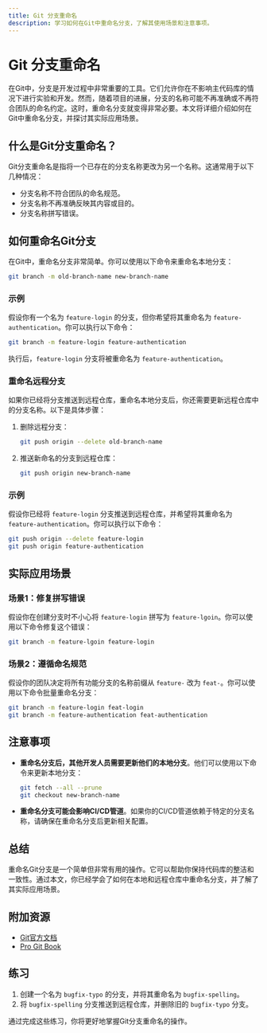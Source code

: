 ```yaml
---
title: Git 分支重命名
description: 学习如何在Git中重命名分支，了解其使用场景和注意事项。
---
```


# Git 分支重命名

在Git中，分支是开发过程中非常重要的工具。它们允许你在不影响主代码库的情况下进行实验和开发。然而，随着项目的进展，分支的名称可能不再准确或不再符合团队的命名约定。这时，重命名分支就变得非常必要。本文将详细介绍如何在Git中重命名分支，并探讨其实际应用场景。

## 什么是Git分支重命名？

Git分支重命名是指将一个已存在的分支名称更改为另一个名称。这通常用于以下几种情况：

- 分支名称不符合团队的命名规范。
- 分支名称不再准确反映其内容或目的。
- 分支名称拼写错误。

## 如何重命名Git分支

在Git中，重命名分支非常简单。你可以使用以下命令来重命名本地分支：

```bash
git branch -m old-branch-name new-branch-name
```

### 示例

假设你有一个名为 `feature-login` 的分支，但你希望将其重命名为 `feature-authentication`。你可以执行以下命令：

```bash
git branch -m feature-login feature-authentication
```

执行后，`feature-login` 分支将被重命名为 `feature-authentication`。

### 重命名远程分支

如果你已经将分支推送到远程仓库，重命名本地分支后，你还需要更新远程仓库中的分支名称。以下是具体步骤：

1. 删除远程分支：

   ```bash
   git push origin --delete old-branch-name
   ```

2. 推送新命名的分支到远程仓库：

   ```bash
   git push origin new-branch-name
   ```

### 示例

假设你已经将 `feature-login` 分支推送到远程仓库，并希望将其重命名为 `feature-authentication`。你可以执行以下命令：

```bash
git push origin --delete feature-login
git push origin feature-authentication
```

## 实际应用场景

### 场景1：修复拼写错误

假设你在创建分支时不小心将 `feature-login` 拼写为 `feature-lgoin`。你可以使用以下命令修复这个错误：

```bash
git branch -m feature-lgoin feature-login
```

### 场景2：遵循命名规范

假设你的团队决定将所有功能分支的名称前缀从 `feature-` 改为 `feat-`。你可以使用以下命令批量重命名分支：

```bash
git branch -m feature-login feat-login
git branch -m feature-authentication feat-authentication
```

## 注意事项

- **重命名分支后，其他开发人员需要更新他们的本地分支**。他们可以使用以下命令来更新本地分支：

  ```bash
  git fetch --all --prune
  git checkout new-branch-name
  ```

- **重命名分支可能会影响CI/CD管道**。如果你的CI/CD管道依赖于特定的分支名称，请确保在重命名分支后更新相关配置。

## 总结

重命名Git分支是一个简单但非常有用的操作。它可以帮助你保持代码库的整洁和一致性。通过本文，你已经学会了如何在本地和远程仓库中重命名分支，并了解了其实际应用场景。

## 附加资源

- [Git官方文档](https://git-scm.com/doc)
- [Pro Git Book](https://git-scm.com/book/en/v2)

## 练习

1. 创建一个名为 `bugfix-typo` 的分支，并将其重命名为 `bugfix-spelling`。
2. 将 `bugfix-spelling` 分支推送到远程仓库，并删除旧的 `bugfix-typo` 分支。

通过完成这些练习，你将更好地掌握Git分支重命名的操作。